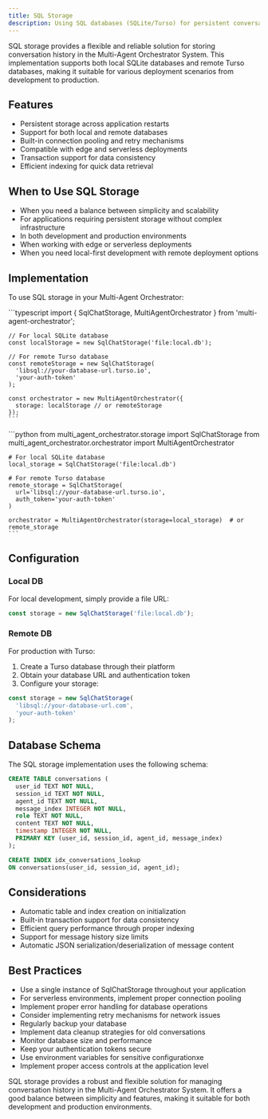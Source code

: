 ```yaml
---
title: SQL Storage
description: Using SQL databases (SQLite/Turso) for persistent conversation storage in the Multi-Agent Orchestrator System
---
```


SQL storage provides a flexible and reliable solution for storing conversation history in the Multi-Agent Orchestrator System. This implementation supports both local SQLite databases and remote Turso databases, making it suitable for various deployment scenarios from development to production.

## Features

- Persistent storage across application restarts
- Support for both local and remote databases
- Built-in connection pooling and retry mechanisms
- Compatible with edge and serverless deployments
- Transaction support for data consistency
- Efficient indexing for quick data retrieval

## When to Use SQL Storage

- When you need a balance between simplicity and scalability
- For applications requiring persistent storage without complex infrastructure
- In both development and production environments
- When working with edge or serverless deployments
- When you need local-first development with remote deployment options

## Implementation

To use SQL storage in your Multi-Agent Orchestrator:


<Tabs syncKey="runtime">
  <TabItem label="TypeScript" icon="seti:typescript" color="blue">
    ```typescript
    import { SqlChatStorage, MultiAgentOrchestrator } from 'multi-agent-orchestrator';

    // For local SQLite database
    const localStorage = new SqlChatStorage('file:local.db');

    // For remote Turso database
    const remoteStorage = new SqlChatStorage(
      'libsql://your-database-url.turso.io',
      'your-auth-token'
    );

    const orchestrator = new MultiAgentOrchestrator({
      storage: localStorage // or remoteStorage
    });
    ```
  </TabItem>
  <TabItem label="Python" icon="seti:python">
    ```python
    from multi_agent_orchestrator.storage import SqlChatStorage
    from multi_agent_orchestrator.orchestrator import MultiAgentOrchestrator

    # For local SQLite database
    local_storage = SqlChatStorage('file:local.db')

    # For remote Turso database
    remote_storage = SqlChatStorage(
      url='libsql://your-database-url.turso.io',
      auth_token='your-auth-token'
    )

    orchestrator = MultiAgentOrchestrator(storage=local_storage)  # or remote_storage
    ```
  </TabItem>
</Tabs>

## Configuration

### Local DB
For local development, simply provide a file URL:
```typescript
const storage = new SqlChatStorage('file:local.db');
```

### Remote DB
For production with Turso:
1. Create a Turso database through their platform
2. Obtain your database URL and authentication token
3. Configure your storage:
```typescript
const storage = new SqlChatStorage(
  'libsql://your-database-url.com',
  'your-auth-token'
);
```

## Database Schema

The SQL storage implementation uses the following schema:

```sql
CREATE TABLE conversations (
  user_id TEXT NOT NULL,
  session_id TEXT NOT NULL,
  agent_id TEXT NOT NULL,
  message_index INTEGER NOT NULL,
  role TEXT NOT NULL,
  content TEXT NOT NULL,
  timestamp INTEGER NOT NULL,
  PRIMARY KEY (user_id, session_id, agent_id, message_index)
);

CREATE INDEX idx_conversations_lookup 
ON conversations(user_id, session_id, agent_id);
```

## Considerations

- Automatic table and index creation on initialization
- Built-in transaction support for data consistency
- Efficient query performance through proper indexing
- Support for message history size limits
- Automatic JSON serialization/deserialization of message content

## Best Practices

- Use a single instance of SqlChatStorage throughout your application
- For serverless environments, implement proper connection pooling
- Implement proper error handling for database operations 
- Consider implementing retry mechanisms for network issues
- Regularly backup your database
- Implement data cleanup strategies for old conversations
- Monitor database size and performance
- Keep your authentication tokens secure
- Use environment variables for sensitive configurationxe
- Implement proper access controls at the application level

SQL storage provides a robust and flexible solution for managing conversation history in the Multi-Agent Orchestrator System. It offers a good balance between simplicity and features, making it suitable for both development and production environments.